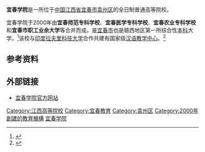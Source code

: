 {{高校
| name = 宜春学院<br>Yichun University
| motto = 厚德、尚能、博学、笃行
| rector = 李雪南
| secretary = 肖华茵
| president =
| vice-president =
| type = 公立
| established = 1958年
| location = {{CHN}}[[江西省|江西省]][[宜春市|宜春市]][[袁州区|袁州区]]
| students = 18,000余人
| staff = 1358人
| school color = 
| label_color = 
| campus = 本部校区
| address = 
| telephone =
| area = 2040亩 1.36[[平方公里|平方公里]]
| sports =
| mascot =
| website = http://www.ycu.jx.cn/
| border_color =
| box_width =
}}
'''宜春学院'''是一所位于[[中华人民共和国|中国]][[江西省|江西省]][[宜春市|宜春市]][[袁州区|袁州区]]的全日制普通高等院校。

宜春学院于2000年由'''宜春师范专科学校'''、'''宜春医学专科学校'''、'''宜春农业专科学校'''和'''宜春市职工业余大学'''等合并而成，是[[宜春市|宜春市]]也是赣西地区第一所综合性[[本科|本科]]大学。<ref>{{cite web |author1=宜春学院官方网站 |title=学校沿革 |url=https://www.jxycu.edu.cn/976/list.htm |website=宜春学院 |accessdate=2021-11-07 |archive-date=2021-11-07 |archive-url=https://web.archive.org/web/20211107014141/https://www.jxycu.edu.cn/976/list.htm |dead-url=no }}</ref>该校与[[印度|印度]][[拉夫里科技大学|拉夫里科技大学]]合作共建有国家级[[汉语作为外语教学|汉语教学中心]]。<ref>{{cite web |author1=宜春学院官方网站 |title=学校简介 |url=https://www.jxycu.edu.cn/970/list.htm |website=宜春学院 |accessdate=2021-11-07 |archive-date=2021-11-08 |archive-url=https://web.archive.org/web/20211108060059/https://www.jxycu.edu.cn/970/list.htm |dead-url=no }}</ref>

==参考资料==
{{reflist|2}}

==外部链接==
*[http://www.ycu.jx.cn/ 宜春学院官方网站]{{Wayback|url=http://www.ycu.jx.cn/ |date=20090330062931 }}

{{江西高等院校}}

[[Category:江西高等院校|Category:江西高等院校]]
[[Category:宜春教育|Category:宜春教育]]
[[Category:袁州区|Category:袁州区]]
[[Category:2000年創建的教育機構|Category:2000年創建的教育機構]]
[[Category:宜春学院|]]